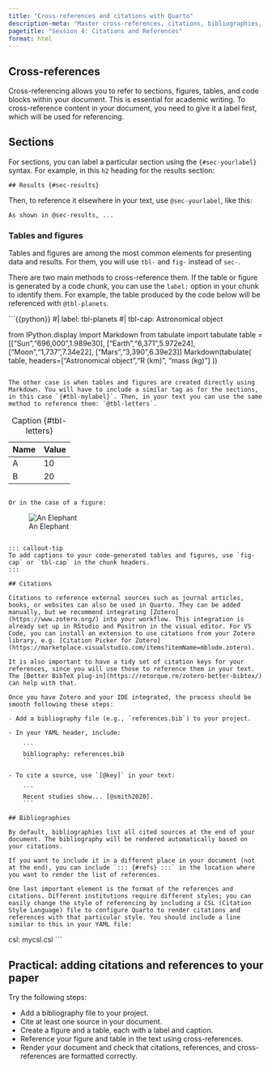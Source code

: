 ```yaml
---
title: "Cross-references and citations with Quarto"
description-meta: "Master cross-references, citations, bibliographies, and tables/figures in Quarto for academic publishing."
pagetitle: "Session 4: Citations and References"
format: html
---
```


## Cross-references

Cross-referencing allows you to refer to sections, figures, tables, and code blocks within your document. This is essential for academic writing. To cross-reference content in your document, you need to give it a label first, which will be used for referencing.

## Sections

For sections, you can label a particular section using the `{#sec-yourlabel}` syntax. For example, in this `h2` heading for the results section:

```
## Results {#sec-results}
```

Then, to reference it elsewhere in your text, use `@sec-yourlabel`, like this:

```
As shown in @sec-results, ...
```

### Tables and figures

Tables and figures are among the most common elements for presenting data and results. For them, you will use `tbl-` and `fig-` instead of `sec-`.

There are two main methods to cross-reference them. If the table or figure is generated by a code chunk, you can use the `label:` option in your chunk to identify them. For example, the table produced by the code below will be referenced with `@tbl-planets`.

```{{python}}
#| label: tbl-planets
#| tbl-cap: Astronomical object

from IPython.display import Markdown
from tabulate import tabulate
table = [["Sun","696,000",1.989e30],
         ["Earth","6,371",5.972e24],
         ["Moon","1,737",7.34e22],
         ["Mars","3,390",6.39e23]]
Markdown(tabulate(
  table, 
  headers=["Astronomical object","R (km)", "mass (kg)"]
))
```

The other case is when tables and figures are created directly using Markdown. You will have to include a similar tag as for the sections, in this case `{#tbl-mylabel}`. Then, in your text you can use the same method to reference them: `@tbl-letters`.

```
| Name  | Value |
|-------|-------|
| A     | 10    |
| B     | 20    |

: Caption {#tbl-letters}
```

Or in the case of a figure:

```
![An Elephant](elephant.png){#fig-elephant}
```

::: callout-tip
To add captions to your code-generated tables and figures, use `fig-cap` or `tbl-cap` in the chunk headers.
:::

## Citations

Citations to reference external sources such as journal articles, books, or websites can also be used in Quarto. They can be added manually, but we recommend integrating [Zotero](https://www.zotero.org/) into your workflow. This integration is already set up in RStudio and Positron in the visual editor. For VS Code, you can install an extension to use citations from your Zotero library, e.g. [Citation Picker for Zotero](https://marketplace.visualstudio.com/items?itemName=mblode.zotero).

It is also important to have a tidy set of citation keys for your references, since you will use those to reference them in your text. The [Better BibTeX plug-in](https://retorque.re/zotero-better-bibtex/) can help with that.

Once you have Zotero and your IDE integrated, the process should be smooth following these steps:

- Add a bibliography file (e.g., `references.bib`) to your project.

- In your YAML header, include:

    ```
    bibliography: references.bib
    ```

- To cite a source, use `[@key]` in your text:

    ```
    Recent studies show... [@smith2020].
    ```

## Bibliographies

By default, bibliographies list all cited sources at the end of your document. The bibliography will be rendered automatically based on your citations.

If you want to include it in a different place in your document (not at the end), you can include `::: {#refs} :::` in the location where you want to render the list of references.

One last important element is the format of the references and citations. Different institutions require different styles; you can easily change the style of referencing by including a CSL (Citation Style Language) file to configure Quarto to render citations and references with that particular style. You should include a line similar to this in your YAML file:

```
csl: mycsl.csl
```

## Practical: adding citations and references to your paper

Try the following steps:

- Add a bibliography file to your project.
- Cite at least one source in your document.
- Create a figure and a table, each with a label and caption.
- Reference your figure and table in the text using cross-references.
- Render your document and check that citations, references, and cross-references are formatted correctly.
